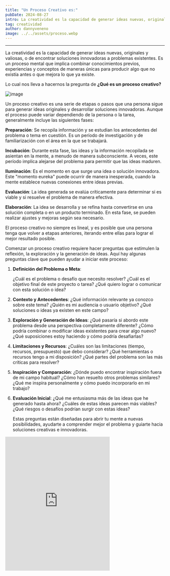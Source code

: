 ```yaml
---
title: "Un Proceso Creativo es:"
pubDate: 2024-08-27
intro: La creatividad es la capacidad de generar ideas nuevas, originales y valiosas, o de encontrar soluciones innovadoras a problemas existentes.
tag: creatividad
author: dannyveneno
image: ../../assets/proceso.webp
---
```



---

La creatividad es la capacidad de generar ideas nuevas, originales y valiosas, o de encontrar soluciones innovadoras a problemas existentes. Es un proceso mental que implica combinar conocimientos previos, experiencias y conceptos de maneras únicas para producir algo que no existía antes o que mejora lo que ya existe.

Lo cual nos lleva a hacernos la pregunta de **¿Qué es un proceso creativo?**

![image](https://res.cloudinary.com/dj0dedvu0/image/upload/v1724766079/crativity_oimp8g.jpg)

Un proceso creativo es una serie de etapas o pasos que una persona sigue para generar ideas originales y desarrollar soluciones innovadoras. Aunque el proceso puede variar dependiendo de la persona o la tarea, generalmente incluye las siguientes fases:

**Preparación**: Se recopila información y se estudian los antecedentes del problema o tema en cuestión. Es un período de investigación y de familiarización con el área en la que se trabajará.

**Incubación**: Durante esta fase, las ideas y la información recopilada se asientan en la mente, a menudo de manera subconsciente. A veces, este período implica alejarse del problema para permitir que las ideas maduren.

**Iluminación**: Es el momento en que surge una idea o solución innovadora. Este "momento eureka" puede ocurrir de manera inesperada, cuando la mente establece nuevas conexiones entre ideas previas.

**Evaluación**: La idea generada se evalúa críticamente para determinar si es viable y si resuelve el problema de manera efectiva.

**Elaboración**: La idea se desarrolla y se refina hasta convertirse en una solución completa o en un producto terminado. En esta fase, se pueden realizar ajustes y mejoras según sea necesario.

El proceso creativo no siempre es lineal, y es posible que una persona tenga que volver a etapas anteriores, iterando entre ellas para lograr el mejor resultado posible.

Comenzar un proceso creativo requiere hacer preguntas que estimulen la reflexión, la exploración y la generación de ideas. Aquí hay algunas preguntas clave que pueden ayudar a iniciar este proceso:

1. **Definición del Problema o Meta**:

   ¿Cuál es el problema o desafío que necesito resolver?
   ¿Cuál es el objetivo final de este proyecto o tarea?
   ¿Qué quiero lograr o comunicar con esta solución o idea?

2. **Contexto y Antecedentes**:
   ¿Qué información relevante ya conozco sobre este tema?
   ¿Quién es mi audiencia o usuario objetivo?
   ¿Qué soluciones o ideas ya existen en este campo?

3. **Exploración y Generación de Ideas**:
   ¿Qué pasaría si abordo este problema desde una perspectiva completamente diferente?
   ¿Cómo podría combinar o modificar ideas existentes para crear algo nuevo?
   ¿Qué suposiciones estoy haciendo y cómo podría desafiarlas?

4. **Limitaciones y Recursos**:
   ¿Cuáles son las limitaciones (tiempo, recursos, presupuesto) que debo considerar?
   ¿Qué herramientas o recursos tengo a mi disposición?
   ¿Qué partes del problema son las más críticas para resolver?

5. **Inspiración y Comparación**:
   ¿Dónde puedo encontrar inspiración fuera de mi campo habitual?
   ¿Cómo han resuelto otros problemas similares?
   ¿Qué me inspira personalmente y cómo puedo incorporarlo en mi trabajo?

6. **Evaluación Inicial**:
   ¿Qué me entusiasma más de las ideas que he generado hasta ahora?
   ¿Cuáles de estas ideas parecen más viables?
   ¿Qué riesgos o desafíos podrían surgir con estas ideas?

   Estas preguntas están diseñadas para abrir tu mente a nuevas posibilidades, ayudarte a comprender mejor el problema y guiarte hacia soluciones creativas e innovadoras.

<iframe
  width='330'
  height='422'
  src='https://res.cloudinary.com/dj0dedvu0/video/upload/v1724766164/aiisshe25_qfrjnh.mp4'
  title='disruptio'
  frameborder='0'
  allow='accelerometer; autoplay; clipboard-write; encrypted-media; gyroscope; picture-in-picture; web-share'
  referrerpolicy='strict-origin-when-cross-origin'
  allowfullscreen
></iframe>
